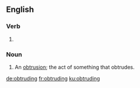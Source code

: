 ==English==

===Verb===
{{head|en|present participle}}

# {{present participle of|obtrude|lang=en}}

===Noun===
{{en-noun}}

# An [[obtrusion]]; the act of something that obtrudes.

[[de:obtruding]]
[[fr:obtruding]]
[[ku:obtruding]]